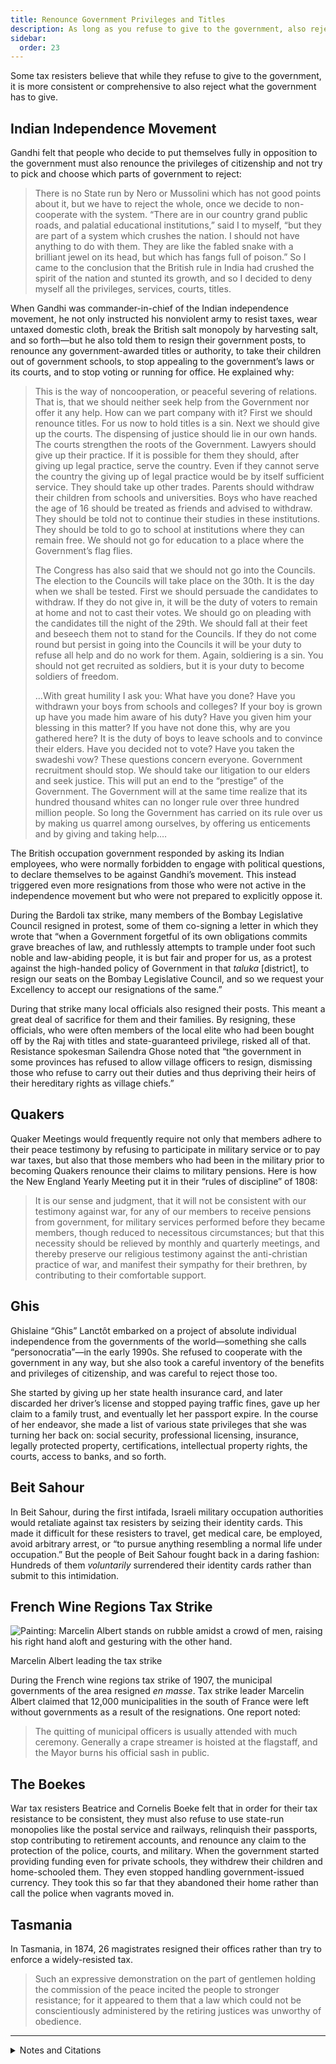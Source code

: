 ```yaml
---
title: Renounce Government Privileges and Titles
description: As long as you refuse to give to the government, also reject what the government has to give
sidebar:
  order: 23
---
```


Some tax resisters believe that while they refuse to give to the government, it is more consistent or comprehensive to also reject what the government has to give.

## <Badge text="Example" size="medium" /> Indian Independence Movement

Gandhi felt that people who decide to put themselves fully in opposition to the government must also renounce the privileges of citizenship and not try to pick and choose which parts of government to reject:

> There is no State run by Nero or Mussolini which has not good points about it, but we have to reject the whole, once we decide to non-cooperate with the system.
> “There are in our country grand public roads, and palatial educational institutions,” said I to myself, “but they are part of a system which crushes the nation.
> I should not have anything to do with them.
> They are like the fabled snake with a brilliant jewel on its head, but which has fangs full of poison.”
> So I came to the conclusion that the British rule in India had crushed the spirit of the nation and stunted its growth, and so I decided to deny myself all the privileges, services, courts, titles.

When Gandhi was commander-in-chief of the Indian independence movement, he not only instructed his nonviolent army to resist taxes, wear untaxed domestic cloth, break the British salt monopoly by harvesting salt, and so forth—but he also told them to resign their government posts, to renounce any government-awarded titles or authority, to take their children out of government schools, to stop appealing to the government’s laws or its courts, and to stop voting or running for office.
He explained why:

> This is the way of noncooperation, or peaceful severing of relations.
> That is, that we should neither seek help from the Government nor offer it any help.
> How can we part company with it?
> First we should renounce titles.
> For us now to hold titles is a sin.
> Next we should give up the courts.
> The dispensing of justice should lie in our own hands.
> The courts strengthen the roots of the Government.
> Lawyers should give up their practice.
> If it is possible for them they should, after giving up legal practice, serve the country.
> Even if they cannot serve the country the giving up of legal practice would be by itself sufficient service.
> They should take up other trades.
> Parents should withdraw their children from schools and universities.
> Boys who have reached the age of 16 should be treated as friends and advised to withdraw.
> They should be told not to continue their studies in these institutions.
> They should be told to go to school at institutions where they can remain free.
> We should not go for education to a place where the Government’s flag flies.
>
> The Congress has also said that we should not go into the Councils.
> The election to the Councils will take place on the 30th.
> It is the day when we shall be tested.
> First we should persuade the candidates to withdraw.
> If they do not give in, it will be the duty of voters to remain at home and not to cast their votes.
> We should go on pleading with the candidates till the night of the 29th.
> We should fall at their feet and beseech them not to stand for the Councils.
> If they do not come round but persist in going into the Councils it will be your duty to refuse all help and do no work for them.
> Again, soldiering is a sin. You should not get recruited as soldiers, but it is your duty to become soldiers of freedom.
>
> …With great humility I ask you: What have you done?
> Have you withdrawn your boys from schools and colleges?
> If your boy is grown up have you made him aware of his duty?
> Have you given him your blessing in this matter?
> If you have not done this, why are you gathered here?
> It is the duty of boys to leave schools and to convince their elders.
> Have you decided not to vote?
> Have you taken the swadeshi vow?
> These questions concern everyone.
> Government recruitment should stop.
> We should take our litigation to our elders and seek justice.
> This will put an end to the “prestige” of the Government.
> The Government will at the same time realize that its hundred thousand whites can no longer rule over three hundred million people.
> So long the Government has carried on its rule over us by making us quarrel among ourselves, by offering us enticements and by giving and taking help.…

The British occupation government responded by asking its Indian employees, who were normally forbidden to engage with political questions, to declare themselves to be against Gandhi’s movement.
This instead triggered even more resignations from those who were not active in the independence movement but who were not prepared to explicitly oppose it.

During the Bardoli tax strike, many members of the Bombay Legislative Council resigned in protest, some of them co-signing a letter in which they wrote that “when a Government forgetful of its own obligations commits grave breaches of law, and ruthlessly attempts to trample under foot such noble and law-abiding people, it is but fair and proper for us, as a protest against the high-handed policy of Government in that <i>taluka</i> [district], to resign our seats on the Bombay Legislative Council, and so we request your Excellency to accept our resignations of the same.”

During that strike many local officials also resigned their posts.
This meant a great deal of sacrifice for them and their families.
By resigning, these officials, who were often members of the local elite who had been bought off by the Raj with titles and state-guaranteed privilege, risked all of that.
Resistance spokesman Sailendra Ghose noted that “the government in some provinces has refused to allow village officers to resign, dismissing those who refuse to carry out their duties and thus depriving their heirs of their hereditary rights as village chiefs.”

## <Badge text="Example" size="medium" /> Quakers

Quaker Meetings would frequently require not only that members adhere to their peace testimony by refusing to participate in military service or to pay war taxes, but also that those members who had been in the military prior to becoming Quakers renounce their claims to military pensions.
Here is how the New England Yearly Meeting put it in their “rules of discipline” of 1808:

> It is our sense and judgment, that it will not be consistent with our testimony against war, for any of our members to receive pensions from government, for military services performed before they became members, though reduced to necessitous circumstances; but that this necessity should be relieved by monthly and quarterly meetings, and thereby preserve our religious testimony against the anti-christian practice of war, and manifest their sympathy for their brethren, by contributing to their comfortable support.

## <Badge text="Example" size="medium" /> Ghis

Ghislaine “Ghis” Lanctôt embarked on a project of absolute individual independence from the governments of the world—something she calls “personocratia”—in the early 1990s.
She refused to cooperate with the government in any way, but she also took a careful inventory of the benefits and privileges of citizenship, and was careful to reject those too.

She started by giving up her state health insurance card, and later discarded her driver’s license and stopped paying traffic fines, gave up her claim to a family trust, and eventually let her passport expire.
In the course of her endeavor, she made a list of various state privileges that she was turning her back on: social security, professional licensing, insurance, legally protected property, certifications, intellectual property rights, the courts, access to banks, and so forth.

## <Badge text="Example" size="medium" /> Beit Sahour

In Beit Sahour, during the first intifada, Israeli military occupation authorities would retaliate against tax resisters by seizing their identity cards.
This made it difficult for these resisters to travel, get medical care, be employed, avoid arbitrary arrest, or “to pursue anything resembling a normal life under occupation.”
But the people of Beit Sahour fought back in a daring fashion:
Hundreds of them *voluntarily* surrendered their identity cards rather than submit to this intimidation.

## <Badge text="Example" size="medium" /> French Wine Regions Tax Strike

![Painting: Marcelin Albert stands on rubble amidst a crowd of men, raising his right hand aloft and gesturing with the other hand.](../../../assets/marcelin-albert.jpg)
<figcaption>Marcelin Albert leading the tax strike</figcaption>

During the French wine regions tax strike of 1907, the municipal governments of the area resigned <i>en masse</i>.
Tax strike leader Marcelin Albert claimed that 12,000 municipalities in the south of France were left without governments as a result of the resignations.
One report noted:

> The quitting of municipal officers is usually attended with much ceremony.
> Generally a crape streamer is hoisted at the flagstaff, and the Mayor burns his official sash in public.

## <Badge text="Example" size="medium" /> The Boekes

War tax resisters Beatrice and Cornelis Boeke felt that in order for their tax resistance to be consistent, they must also refuse to use state-run monopolies like the postal service and railways, relinquish their passports, stop contributing to retirement accounts, and renounce any claim to the protection of the police, courts, and military.
When the government started providing funding even for private schools, they withdrew their children and home-schooled them.
They even stopped handling government-issued currency.
They took this so far that they abandoned their home rather than call the police when vagrants moved in.

## <Badge text="Example" size="medium" /> Tasmania

In Tasmania, in 1874, 26 magistrates resigned their offices rather than try to enforce a widely-resisted tax.

> Such an expressive demonstration on the part of gentlemen holding the commission of the peace incited the people to stronger resistance; for it appeared to them that a law which could not be conscientiously administered by the retiring justices was unworthy of obedience.

<Aside type="wikipedia" title="Wikipedia">
  <WikipediaBadge title="Mahatma Gandhi" />
  <WikipediaBadge title="Bardoli Satyagraha" />
  <WikipediaBadge title="Quakers" />
  <WikipediaBadge title="Guylaine Lanctôt" />
  <WikipediaBadge title="Beit Sahour tax strike" />
  <WikipediaBadge title="Revolt of the Languedoc winegrowers" />
  <WikipediaBadge title="Kees Boeke" />
  <WikipediaBadge title="Beatrice Boeke-Cadbury" />
</Aside>

---

<details>
<summary>Notes and Citations</summary>

* Gandhi, M.K. [“On Non-Violence”](https://archive.org/details/nonviolentresist00gand/page/358/mode/2up) <i>Non-Violent Resistance (Satyagraha)</i> (1961) pp. 358–61
* Gandhi, M.K. “Speech at Public Meeting, Banaras—26 November 1920” <i>The Collected Works of Mahatma Gandhi</i> (1966), Vol. 19, [pp. 31–33](https://archive.org/details/collectedworksof0019gand/page/31/mode/1up)
* “India Urged to Refuse to Pay Taxes to British” <i>The New York Call</i> 9 April 1921, p. 1
* Desai, Mahadev <i>The Story of Bardoli</i> (1929) [pp. 159](https://archive.org/details/in.ernet.dli.2015.122169/page/n175/mode/1up), [184](https://archive.org/details/in.ernet.dli.2015.122169/page/n200/mode/1up)
* “Gandhi Urged Calm Should He Be Seized” <i>New York Times</i> 12 March 1922
* Rhode Island Yearly Meeting “Not Consistent to Receive Military Pensions” <i>American Quaker War Tax Resistance</i>, 2nd ed. (2011) p. 228 [<i>Rules of Discipline of the Yearly-meeting, Held on Rhode-Island for New England</i> (1809) [p. 147](https://archive.org/details/rulesdiscipline06friegoog/page/n159/mode/1up)]
* Lanctôt, Ghislaine <i>Escape In Prison</i> (2010)
* Rigby, Andrew [“The tax war”](https://archive.org/details/livingintifada0000rigb/page/118/mode/2up) <i>Living the Intifada</i> (1991)
* Hastings, Thayer “A Snapshot of Ingenuity: Civil Disobedience and the ‘Sahouries’” <i>The Advocacy Project</i> 29 August 2012
* “Strike of a French City” <i>New York Times</i> 10 June 1907
* “650,000 in a Procession” <i>Poverty Bay Herald</i> 3 August 1907
* “French Mayors Must Stay” <i>New York Times</i> 13 June 1907
* Joseph, Fiona [<i>Beatrice: The Cadbury Heiress Who Gave Away Her Fortune</i>](https://archive.org/details/beatricecadburyh0000jose/mode/1up) (2012)
* Fenton, James <i>A History of Tasmania</i> (1884) [p. 355](https://archive.org/details/ahistorytasmani00fentgoog/page/355/mode/1up)

</details>

